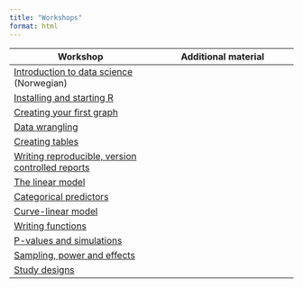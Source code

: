 ```yaml
---
title: "Workshops"
format: html
---
```


|Workshop |Additional material|
| --- | --- |
|[Introduction to data science](ws1-data-science-intro.html) (Norwegian)| |
|[Installing and starting R](ws2-installing-r.html)| |
|[Creating your first graph](ws3-first-graph.html) | |
|[Data wrangling](ws4-data-wrangling-tables.html)| |
|[Creating tables](ws4b-tables.html)| |
|[Writing reproducible, version controlled reports](ws5-writing-reports.qmd)||
|[The linear model](ws8-linear-model.qmd)||
|[Categorical predictors](ws9-linear-model-categorical.qmd)||
|[Curve-linear model](ws10-curve-linear.qmd)||
|[Writing functions](ws12-writing-functions.qmd)||
|[P-values and simulations](ws13-p-values-simulation.qmd)||
|[Sampling, power and effects](ws14-sampling-power-effects.qmd)||
|[Study designs](ws15-study-design-1.qmd)||



